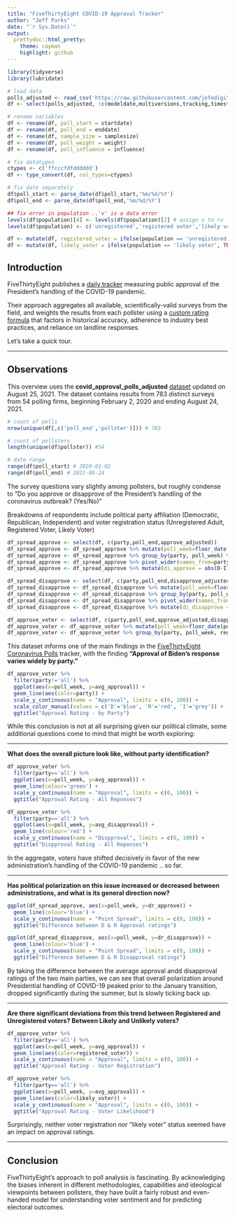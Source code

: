 ```yaml
---
title: "FiveThirtyEight COVID-19 Approval Tracker"
author: "Jeff Parks"
date: "`r Sys.Date()`"
output:
  prettydoc::html_pretty:
    theme: cayman
    highlight: github
---
```


```r
library(tidyverse)
library(lubridate)

# load data
polls_adjusted <- read_csv('https://raw.githubusercontent.com/jefedigital/cuny-data-607/main/covid-19-polls/data/covid_approval_polls_adjusted.csv')
df <- select(polls_adjusted, !c(modeldate,multiversions,tracking,timestamp,url))

# rename variables
df <- rename(df, poll_start = startdate)
df <- rename(df, poll_end = enddate)
df <- rename(df, sample_size = samplesize)
df <- rename(df, poll_weight = weight)
df <- rename(df, poll_influence = influence)

# fix datatypes
ctypes <- c('ffcccfdfdddddd')
df <- type_convert(df, col_types=ctypes)

# fix date separately
df$poll_start <- parse_date(df$poll_start,'%m/%d/%Y')
df$poll_end <- parse_date(df$poll_end,'%m/%d/%Y')

## fix error in population ..'v' is a data error
levels(df$population)[4] <- levels(df$population)[2] # assign v to rv
levels(df$population) <- c('unregistered','registered voter','likely voter')

df <- mutate(df, registered_voter = ifelse(population == 'unregistered', FALSE, TRUE))
df <- mutate(df, likely_voter = ifelse(population == 'likely voter', TRUE, FALSE))
```

## Introduction

FiveThirtyEight publishes a [daily tracker](https://projects.fivethirtyeight.com/coronavirus-polls/) measuring public approval of the President's handling of the COVID-19 pandemic.  

Their approach aggregates all available, scientifically-valid surveys from the field, and weights the results from each pollster using a [custom rating formula](https://projects.fivethirtyeight.com/pollster-ratings/) that factors in historical accuracy, adherence to industry best practices, and reliance on landline responses.

Let's take a quick tour.

---

## Observations

This overview uses the **covid_approval_polls_adjusted** [dataset](https://github.com/fivethirtyeight/covid-19-polls) updated on August 25, 2021.  The dataset contains results from 783 distinct surveys from 54 polling firms, beginning February 2, 2020 and ending August 24, 2021.

```r
# count of polls
nrow(unique(df[,c('poll_end','pollster')])) # 783

# count of pollsters
length(unique(df$pollster)) #54

# date range
range(df$poll_start) # 2020-02-02
range(df$poll_end) # 2021-08-24
```

The survey questions vary slightly among pollsters, but roughly condense to "Do you approve or disapprove of the President's handling of the coronavirus outbreak? (Yes/No)" 

Breakdowns of respondents include political party affiliation (Democratic, Republican, Independent) and voter registration status (Unregistered Adult, Registered Voter, Likely Voter)

```r
df_spread_approve <- select(df, c(party,poll_end,approve_adjusted))
df_spread_approve <- df_spread_approve %>% mutate(poll_week=floor_date(poll_end, unit='week')) # get week of end_date
df_spread_approve <- df_spread_approve %>% group_by(party, poll_week) %>% summarize(avg_approval=mean(approve_adjusted)) # summarize
df_spread_approve <- df_spread_approve %>% pivot_wider(names_from=party, values_from=avg_approval) 
df_spread_approve <- df_spread_approve %>% mutate(di_approve = abs(D-I),dr_approve = abs(D-R),ir_approve = abs(I-R))
```

```r
df_spread_disapprove <- select(df, c(party,poll_end,disapprove_adjusted))
df_spread_disapprove <- df_spread_disapprove %>% mutate(poll_week=floor_date(poll_end, unit='week')) # get week of end_date
df_spread_disapprove <- df_spread_disapprove %>% group_by(party, poll_week) %>% summarize(avg_disapproval=mean(disapprove_adjusted)) # summarize
df_spread_disapprove <- df_spread_disapprove %>% pivot_wider(names_from=party, values_from=avg_disapproval)
df_spread_disapprove <- df_spread_disapprove %>% mutate(di_disapprove = abs(D-I),dr_disapprove = abs(D-R),ir_disapprove = abs(I-R))
```

```r
df_approve_voter <- select(df, c(party,poll_end,approve_adjusted,disapprove_adjusted,registered_voter,likely_voter))
df_approve_voter <- df_approve_voter %>% mutate(poll_week=floor_date(poll_end, unit='week'))
df_approve_voter <- df_approve_voter %>% group_by(party, poll_week, registered_voter, likely_voter) %>% summarize(avg_approval = mean(approve_adjusted), avg_disapproval=mean(disapprove_adjusted))
```

This dataset informs one of the main findings in the [FiveThirtyEight Coronavirus Polls](https://projects.fivethirtyeight.com/coronavirus-polls/}) tracker, with the finding **"Approval of Biden's response varies widely by party."**

```r
df_approve_voter %>%
  filter(party!='all') %>% 
  ggplot(aes(x=poll_week, y=avg_approval)) + 
  geom_line(aes(color=party)) + 
  scale_y_continuous(name = "Approval", limits = c(0, 100)) + 
  scale_color_manual(values = c('D'='blue', 'R'='red', 'I'='grey')) +
  ggtitle("Approval Rating - by Party")
```

While this conclusion is not at all surprising given our political climate, some additional questions come to mind that might be worth exploring:

---

**What does the overall picture look like, without party identification?**

```r
df_approve_voter %>%
  filter(party=='all') %>% 
  ggplot(aes(x=poll_week, y=avg_approval)) + 
  geom_line(colour='green') + 
  scale_y_continuous(name = "Approval", limits = c(0, 100)) + 
  ggtitle("Approval Rating - All Reponses")

df_approve_voter %>%
  filter(party=='all') %>% 
  ggplot(aes(x=poll_week, y=avg_disapproval)) + 
  geom_line(colour='red') + 
  scale_y_continuous(name = "Dispproval", limits = c(0, 100)) + 
  ggtitle("Dispproval Rating - All Reponses")
```

In the aggregate, voters have shifted decisively in favor of the new administration's handling of the COVID-19 pandemic .. so far.

---

**Has political polarization on this issue increased or decreased between administrations, and what is its general direction now?**

```r
ggplot(df_spread_approve, aes(x=poll_week, y=dr_approve)) + 
  geom_line(colour='blue') + 
  scale_y_continuous(name = "Point Spread", limits = c(0, 100)) + 
  ggtitle("Difference between D & R Approval ratings")

ggplot(df_spread_disapprove, aes(x=poll_week, y=dr_disapprove)) + 
  geom_line(colour='blue') + 
  scale_y_continuous(name = "Point Spread", limits = c(0, 100)) + 
  ggtitle("Difference between D & R Disapproval ratings")
```

By taking the difference between the average approval andd disapproval ratings of the two main parties, we can see that overall polarization around Presidential handling of COVID-19 peaked prior to the January transition, dropped significantly during the summer, but is slowly ticking back up. 

---

**Are there significant deviations from this trend between Registered and Unregistered voters?  Between Likely and Unlikely voters?**

```r
df_approve_voter %>%
  filter(party=='all') %>% 
  ggplot(aes(x=poll_week, y=avg_approval)) + 
  geom_line(aes(color=registered_voter)) + 
  scale_y_continuous(name = "Approval", limits = c(0, 100)) + 
  ggtitle("Approval Rating - Voter Registration")

df_approve_voter %>%
  filter(party=='all') %>% 
  ggplot(aes(x=poll_week, y=avg_approval)) + 
  geom_line(aes(color=likely_voter)) + 
  scale_y_continuous(name = "Approval", limits = c(0, 100)) + 
  ggtitle("Approval Rating - Voter Likelihood")
```

Surprisingly, neither voter registration nor "likely voter" status seemed have an impact on approval ratings.

---

## Conclusion

FiveThirtyEight's approach to poll analysis is fascinating.  By acknowledging the biases inherent in different methodologies, capabilities and ideological viewpoints between pollsters, they have built a fairly robust and even-handed model for understanding voter sentiment and for predicting electoral outcomes. 